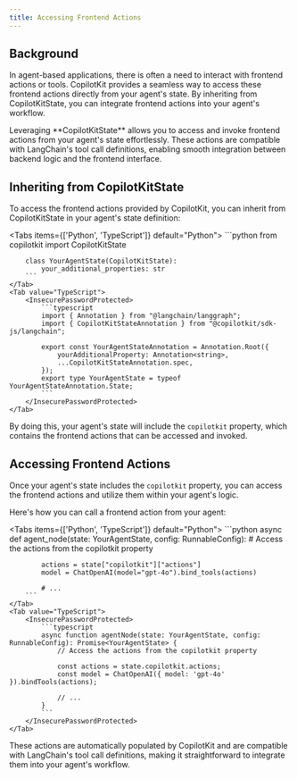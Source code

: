 ```yaml
---
title: Accessing Frontend Actions
---
```


## Background

In agent-based applications, there is often a need to interact with frontend actions or tools. CopilotKit provides a seamless way to access these frontend actions directly from your agent's state. By inheriting from CopilotKitState, you can integrate frontend actions into your agent's workflow.

<Callout>
  Leveraging **CopilotKitState** allows you to access and invoke frontend
  actions from your agent's state effortlessly. These actions are compatible
  with LangChain's tool call definitions, enabling smooth integration between
  backend logic and the frontend interface.
</Callout>

## Inheriting from CopilotKitState

To access the frontend actions provided by CopilotKit, you can inherit from CopilotKitState in your agent's state definition:

<Tabs items={['Python', 'TypeScript']} default="Python">
    <Tab value="Python">
        ```python
        from copilotkit import CopilotKitState

        class YourAgentState(CopilotKitState):
            your_additional_properties: str
        ```
    </Tab>
    <Tab value="TypeScript">
        <InsecurePasswordProtected>
            ```typescript
            import { Annotation } from "@langchain/langgraph";
            import { CopilotKitStateAnnotation } from "@copilotkit/sdk-js/langchain";

            export const YourAgentStateAnnotation = Annotation.Root({
                yourAdditionalProperty: Annotation<string>,
                ...CopilotKitStateAnnotation.spec,
            });
            export type YourAgentState = typeof YourAgentStateAnnotation.State;
            ```
        </InsecurePasswordProtected>
    </Tab>
</Tabs>

By doing this, your agent's state will include the `copilotkit` property, which contains the frontend actions that can be accessed and invoked.

## Accessing Frontend Actions

Once your agent's state includes the `copilotkit` property, you can access the frontend actions and utilize them within your agent's logic.

Here's how you can call a frontend action from your agent:

<Tabs items={['Python', 'TypeScript']} default="Python">
    <Tab value="Python">
        ```python
        async def agent_node(state: YourAgentState, config: RunnableConfig):
            # Access the actions from the copilotkit property

            actions = state["copilotkit"]["actions"]
            model = ChatOpenAI(model="gpt-4o").bind_tools(actions)

            # ...
        ```
    </Tab>
    <Tab value="TypeScript">
        <InsecurePasswordProtected>
            ```typescript
            async function agentNode(state: YourAgentState, config: RunnableConfig): Promise<YourAgentState> {
                // Access the actions from the copilotkit property

                const actions = state.copilotkit.actions;
                const model = ChatOpenAI({ model: 'gpt-4o' }).bindTools(actions);

                // ...
            }
            ```
        </InsecurePasswordProtected>
    </Tab>
</Tabs>

These actions are automatically populated by CopilotKit and are compatible with LangChain's tool call definitions, making it straightforward to integrate them into your agent's workflow.
